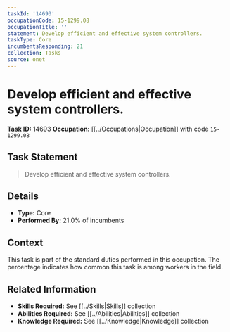 ```yaml
---
taskId: '14693'
occupationCode: 15-1299.08
occupationTitle: ''
statement: Develop efficient and effective system controllers.
taskType: Core
incumbentsResponding: 21
collection: Tasks
source: onet
---
```

# Develop efficient and effective system controllers.

**Task ID:** 14693
**Occupation:** [[../Occupations|Occupation]] with code `15-1299.08`

## Task Statement

> Develop efficient and effective system controllers.

## Details

- **Type:** Core
- **Performed By:** 21.0% of incumbents

## Context

This task is part of the standard duties performed in this occupation. The percentage indicates how common this task is among workers in the field.

## Related Information

- **Skills Required:** See [[../Skills|Skills]] collection
- **Abilities Required:** See [[../Abilities|Abilities]] collection
- **Knowledge Required:** See [[../Knowledge|Knowledge]] collection
